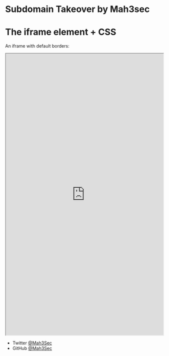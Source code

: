 

# Subdomain Takeover by Mah3sec

<h1>The iframe element + CSS</h1>

<p>An iframe with default borders:</p>
<iframe src="https://www.mahendrapurbia.com/" width="100%" height="900">
</iframe>

</body>
</html>


- Twitter [@Mah3Sec](https://twitter.com/Mah3Sec)
- GitHub [@Mah3Sec](https://github.com/Mah3Sec)

